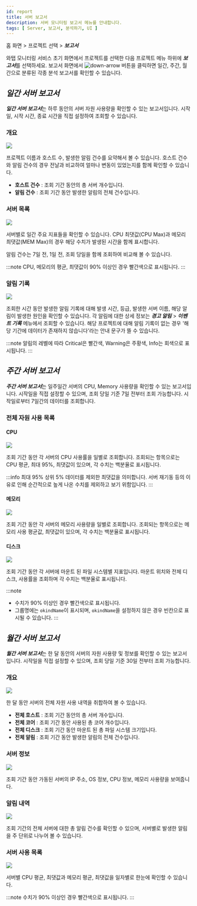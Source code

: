 ```yaml
---
id: report
title: 서버 보고서
description: 서버 모니터링 보고서 메뉴를 안내합니다. 
tags: [ Server, 보고서, 분석하기, UI ]
---
```


홈 화면 > 프로젝트 선택 > ***보고서***

와탭 모니터링 서비스 초기 화면에서 프로젝트를 선택한 다음 프로젝트 메뉴 하위에 ***보고서***를 선택하세요. 보고서 화면에서 ![down-arrow](/img/down-arrow.svg) 버튼을 클릭하면 일간, 주간, 월간으로 분류된 각종 분석 보고서를 확인할 수 있습니다.

## ***일간 서버 보고서***

***일간 서버 보고서***는 하루 동안의 서버 자원 사용량을 확인할 수 있는 보고서입니다. 시작일, 시작 시간, 종료 시간을 직접 설정하여 조회할 수 있습니다.

### 개요

![](https://img.whatap.io/media/images/server_daily_report_01.png)

프로젝트 이름과 호스트 수, 발생한 알림 건수를 요약해서 볼 수 있습니다. 호스트 건수와 알림 건수의 경우 전날과 비교하여 얼마나 변동이 있었는지를 함께 확인할 수 있습니다.

* **호스트 건수** : 조회 기간 동안의 총 서버 개수입니다.
* **알림 건수** : 조회 기간 동안 발생한 알림의 전체 건수입니다.

### 서버 목록

![](https://img.whatap.io/media/images/server_daily_report_02.png)

서버별로 일간 주요 지표들을 확인할 수 있습니다. CPU 최댓값(CPU Max)과 메모리 최댓값(MEM Max)의 경우 해당 수치가 발생된 시간을 함께 표시합니다.

알림 건수는 7일 전, 1일 전, 조회 당일을 함께 조회하여 비교해 볼 수 있습니다.

:::note
CPU, 메모리의 평균, 최댓값이 90% 이상인 경우 <span class='loger'>빨간색</span>으로 표시됩니다.
:::

### 알림 기록

![](https://img.whatap.io/media/images/server_daily_report_03.png)

조회한 시간 동안 발생한 알림 기록에 대해 발생 시간, 등급, 발생한 서버 이름, 해당 알림이 발생한 원인을 확인할 수 있습니다.
각 알림에 대한 상세 정보는 ***경고 알림*** > ***이벤트 기록*** 메뉴에서 조회할 수 있습니다.
해당 프로젝트에 대해 알림 기록이 없는 경우 '해당 기간에 데이터가 존재하지 않습니다'라는 안내 문구가 뜰 수 있습니다.

:::note
알림의 레벨에 따라 <span class='loger'>Critical</span>은 <span class='loger'>빨간색</span>, <span class='wer'>Warning</span>은 <span class='wer'>주황색</span>, <span class='mstop'>Info</span>는 <span class='mstop'>회색</span>으로 표시됩니다.
:::

## ***주간 서버 보고서***

***주간 서버 보고서***는 일주일간 서버의 CPU, Memory 사용량을 확인할 수 있는 보고서입니다.
시작일을 직접 설정할 수 있으며, 조회 당일 기준 7일 전부터 조회 가능합니다.
시작일로부터 7일간의 데이터를 조회합니다.

### 전체 자원 사용 목록

#### CPU

![](https://img.whatap.io/media/images/server_weekly_report_01.png)

조회 기간 동안 각 서버의 CPU 사용률을 일별로 조회합니다.
조회되는 항목으로는 CPU 평균, 최대 95%, 최댓값이 있으며, 각 수치는 백분율로 표시됩니다.

:::info 최대 95%
상위 5% 데이터를 제외한 최댓값을 의미합니다. 서버 재기동 등의 이유로 인해 순간적으로 높게 나온 수치를 제외하고 보기 위함입니다.
:::

#### 메모리

![](https://img.whatap.io/media/images/server_weekly_report_02.png)

조회 기간 동안 각 서버의 메모리 사용량을 일별로 조회합니다.
조회되는 항목으로는 메모리 사용 평균값, 최댓값이 있으며, 각 수치는 백분율로 표시됩니다.

#### 디스크

![](https://img.whatap.io/media/images/server_weekly_report_03.png)

조회 기간 동안 각 서버에 마운트 된 파일 시스템별 지표입니다.
마운트 위치와 전체 디스크, 사용률을 조회하며 각 수치는 백분율로 표시됩니다.

:::note
* 수치가 90% 이상인 경우 <span class='loger'>빨간색</span>으로 표시됩니다. 
* 그룹명에는 `okindName`이 표시되며, `okindName`을 설정하지 않은 경우 빈칸으로 표시될 수 있습니다.
:::

## ***월간 서버 보고서***

***월간 서버 보고서***는 한 달 동안의 서버의 자원 사용량 및 정보를 확인할 수 있는 보고서입니다.
시작일을 직접 설정할 수 있으며, 조회 당일 기준 30일 전부터 조회 가능합니다.

### 개요

![](https://img.whatap.io/media/images/server_monthly_report_01.png)

한 달 동안 서버의 전체 자원 사용 내역을 취합하여 볼 수 있습니다.

* **전체 호스트** : 조회 기간 동안의 총 서버 개수입니다.
* **전체 코어** : 조회 기간 동안 사용된 총 코어 개수입니다.
* **전체 디스크** : 조회 기간 동안 마운트 된 총 파일 시스템 크기입니다.
* **전체 알림** : 조회 기간 동안 발생한 알림의 전체 건수입니다.

### 서버 정보

![](https://img.whatap.io/media/images/server_monthly_report_02.png)

조회 기간 동안 가동된 서버의 IP 주소, OS 정보, CPU 정보, 메모리 사용량을 보여줍니다.

### 알림 내역

![](https://img.whatap.io/media/images/server_monthly_report_03.png)

조회 기간의 전체 서버에 대한 총 알림 건수를 확인할 수 있으며, 서버별로 발생한 알림을 주 단위로 나누어 볼 수 있습니다.

### 서버 사용 목록

![](https://img.whatap.io/media/images/server_monthly_report_04.png)

서버별 CPU 평균, 최댓값과 메모리 평균, 최댓값을 일자별로 한눈에 확인할 수 있습니다.

:::note
수치가 90% 이상인 경우 <span class='loger'>빨간색</span>으로 표시됩니다. 
:::